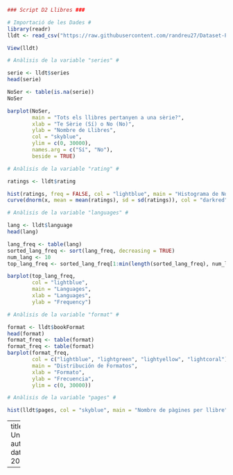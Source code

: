 
```r
### Script D2 Llibres ###

# Importació de les Dades #
library(readr)
lldt <- read_csv("https://raw.githubusercontent.com/randreu27/Dataset-PMAAD/main/llibres_with_setting.csv")

View(lldt)

# Anàlisis de la variable "series" #

serie <- lldt$series
head(serie)

NoSer <- table(is.na(serie))
NoSer

barplot(NoSer, 
        main = "Tots els llibres pertanyen a una sèrie?",
        xlab = "Te Sèrie (Sí) o No (No)",
        ylab = "Nombre de Llibres",
        col = "skyblue",
        ylim = c(0, 30000),
        names.arg = c("Sí", "No"),
        beside = TRUE)

# Anàlisis de la variable "rating" #

ratings <- lldt$rating

hist(ratings, freq = FALSE, col = "lightblue", main = "Histograma de Notes", ylim = c(0,1.5))
curve(dnorm(x, mean = mean(ratings), sd = sd(ratings)), col = "darkred", lwd = 2, add = TRUE)

# Anàlisis de la variable "languages" #

lang <- lldt$language
head(lang)

lang_freq <- table(lang)
sorted_lang_freq <- sort(lang_freq, decreasing = TRUE)
num_lang <- 10
top_lang_freq <- sorted_lang_freq[1:min(length(sorted_lang_freq), num_lang)]

barplot(top_lang_freq, 
        col = "lightblue", 
        main = "Languages",
        xlab = "Languages", 
        ylab = "Frequency")

# Anàlisis de la variable "format" #

format <- lldt$bookFormat
head(format)
format_freq <- table(format)
format_freq <- table(format)
barplot(format_freq, 
        col = c("lightblue", "lightgreen", "lightyellow", "lightcoral"), 
        main = "Distribución de Formatos",
        xlab = "Formato", 
        ylab = "Frecuencia",
        ylim = c(0, 30000))

# Anàlisis de la variable "pages" #

hist(lldt$pages, col = "skyblue", main = "Nombre de pàgines per llibre", xlab = "Pàgines" )
```



---
title: Univariant_Script.R
author: ra270
date: '2024-02-20'

---

